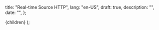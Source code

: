   title: "Real-time Source HTTP",
  lang: "en-US",
  draft: true,
  description: "",
  date: "",
};

  <DocsLayout meta={meta}>{children}</DocsLayout>
);
